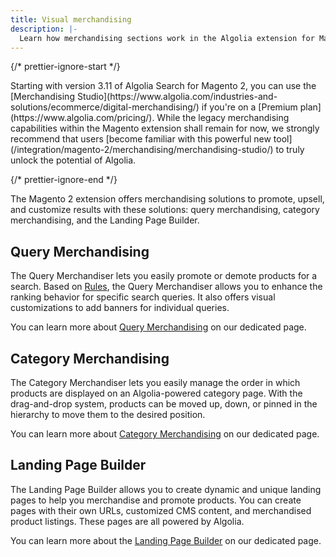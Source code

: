 ```yaml
---
title: Visual merchandising
description: |-
  Learn how merchandising sections work in the Algolia extension for Magento 2.
---
```


{/* prettier-ignore-start */}

<Note>
  Starting with version 3.11 of Algolia Search for Magento 2,
  you can use the [Merchandising Studio](https://www.algolia.com/industries-and-solutions/ecommerce/digital-merchandising/) if you're on a [Premium plan](https://www.algolia.com/pricing/).
  While the legacy merchandising capabilities within the Magento extension shall remain for now, we strongly recommend that users [become familiar with this powerful new tool](/integration/magento-2/merchandising/merchandising-studio/) to truly unlock the potential of Algolia.
</Note>

{/* prettier-ignore-end */}

The Magento 2 extension offers merchandising solutions to promote, upsell, and customize results with these solutions: query merchandising, category merchandising, and the Landing Page Builder.

## Query Merchandising

The Query Merchandiser lets you easily promote or demote products for a search. Based on [Rules](/guides/managing-results/rules/rules-overview/), the Query Merchandiser allows you to enhance the ranking behavior for specific search queries. It also offers visual customizations to add banners for individual queries.

You can learn more about [Query Merchandising](/integration/magento-2/merchandising/query-merchandiser/) on our dedicated page.

## Category Merchandising

The Category Merchandiser lets you easily manage the order in which products are displayed on an Algolia-powered category page. With the drag-and-drop system, products can be moved up, down, or pinned in the hierarchy to move them to the desired position.

You can learn more about [Category Merchandising](/integration/magento-2/merchandising/category-merchandising/) on our dedicated page.

## Landing Page Builder

The Landing Page Builder allows you to create dynamic and unique landing pages to help you merchandise and promote products. You can create pages with their own URLs, customized CMS content, and merchandised product listings. These pages are all powered by Algolia.

You can learn more about the [Landing Page Builder](/integration/magento-2/merchandising/landing-page-builder/) on our dedicated page.
